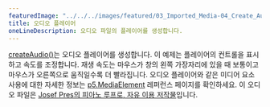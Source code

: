 ---
featuredImage: "../../../images/featured/03_Imported_Media-04_Create_Audio-thumbnail.jpg"
title: 오디오 플레이어
oneLineDescription: 오디오 파일의 플레이어를 생성합니다.
---

<a href="https://p5js.org/reference/#/p5/createAudio" target="_blank">createAudio()</a>는 오디오 플레이어를 생성합니다. 이 예제는 플레이어의 컨트롤을 표시하고 속도를 조정합니다. 재생 속도는 마우스가 창의 왼쪽 가장자리에 있을 때 보통이고 마우스가 오른쪽으로 움직일수록 더 빨라집니다. 오디오 플레이어와 같은 미디어 요소 사용에 대한 자세한 정보는 <a href="https://p5js.org/reference/#/p5.MediaElement" target="_blank">p5.MediaElement</a> 레퍼런스 페이지를 확인하세요. 이 오디오 파일은 <a href="https://freesound.org/people/josefpres/sounds/711156/" target="_blank">Josef Pres의 피아노 루프로, 자유 이용 저작물</a>입니다.

